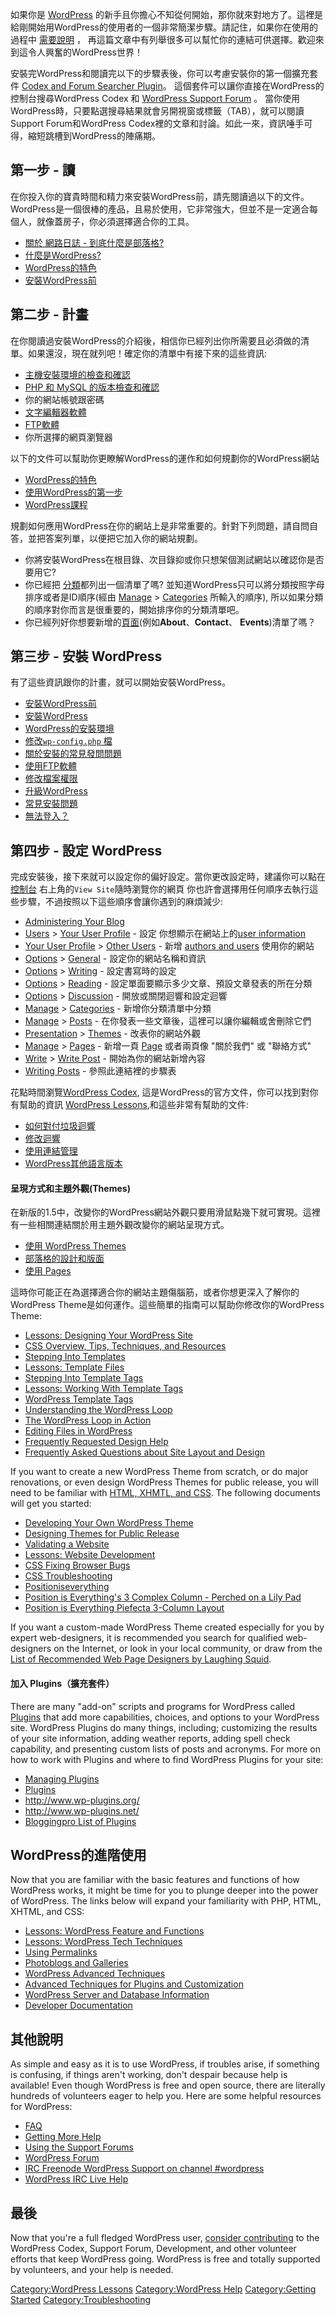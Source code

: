 如果你是 [http://www.wordpress.org/ WordPress] 的新手且你擔心不知從何開始，那你就來對地方了。這裡是給剛開始用WordPress的使用者的一個非常簡潔步驟。請記住，如果你在使用的過程中 [[#Need More Help|需要說明]] ， 再這篇文章中有列舉很多可以幫忙你的連結可供選擇。歡迎來到這令人興奮的WordPress世界！

安裝完WordPress和閱讀完以下的步驟表後，你可以考慮安裝你的第一個擴充套件 [http://asymptomatic.net/wp/2005/07/20/1765/codex-searcher/ Codex and Forum Searcher Plugin]。 這個套件可以讓你直接在WordPress的控制台搜尋WordPress Codex 和 [http://www.wordpress.org/support WordPress Support Forum] 。 當你使用WordPress時，只要點選搜尋結果就會另開視窗或標籤（TAB），就可以閱讀Support Forum和WordPress Codex裡的文章和討論。如此一來，資訊唾手可得，縮短跳槽到WordPress的陣痛期。

==第一步 - 讀==

在你投入你的寶貴時間和精力來安裝WordPress前，請先閱讀過以下的文件。
WordPress是一個很棒的產品，且易於使用，它非常強大，但並不是一定適合每個人，就像蓋房子，你必須選擇適合你的工具。

* [[Introduction to Blogging| 關於 網路日誌 - 到底什麼是部落格?]]
* [[WordPress| 什麼是WordPress?]]
* [[WordPress Features|WordPress的特色]]
* [[Before You Install|安裝WordPress前]]

==第二步 - 計畫==

在你閱讀過安裝WordPress的介紹後，相信你已經列出你所需要且必須做的清單。如果還沒，現在就列吧！確定你的清單中有接下來的這些資訊:

* [[Hosting_WordPress|主機安裝環境的檢查和確認]]
* [[Hosting_WordPress|PHP 和 MySQL 的版本檢查和確認]]
* 你的網站帳號跟密碼
* [[Glossary#Text editor|文字編輯器軟體]]
* [[FTP_Clients|FTP軟體]]
* 你所選擇的網頁瀏覽器

以下的文件可以幫助你更瞭解WordPress的運作和如何規劃你的WordPress網站


* [[WordPress Features|WordPress的特色]]
* [[First Steps With WordPress|使用WordPress的第一步]]
* [[WordPress Lessons|WordPress課程]]


規劃如何應用WordPress在你的網站上是非常重要的。針對下列問題，請自問自答，並把答案列單，以便把它加入你的網站規劃。

* 你將安裝WordPress在根目錄、次目錄抑或你只想架個測試網站以確認你是否要用它?
* 你已經把 [[Glossary#C|分類]]都列出一個清單了嗎? 並知道WordPress只可以將分類按照字母排序或者是ID順序(經由 [[Administration_Panels#Manage - Change your content|Manage]] > [[Administration_Panels#Categories|Categories]] 所輸入的順序), 所以如果分類的順序對你而言是很重要的，開始排序你的分類清單吧。 
* 你已經列好你想要新增的[[Pages|頁面]](例如'''About'''、'''Contact'''、 '''Events''')清單了嗎？

==第三步 - 安裝 WordPress==

有了這些資訊跟你的計畫，就可以開始安裝WordPress。

* [[Before You Install|安裝WordPress前]]
* [[Installing WordPress|安裝WordPress]]
* [[Hosting WordPress|WordPress的安裝環境]]
* [[Editing_wp-config.php|修改<tt>wp-config.php</tt> 檔]]
* [[FAQ Installation|關於安裝的常見發問問題]]
* [[FTP Clients|使用FTP軟體]]
* [[Changing File Permissions|修改檔案權限]]
* [[Upgrading WordPress|升級WordPress]]
* [[Installing WordPress#Common Installation Problems|常見安裝問題]]
* [[Login Trouble|無法登入？]]

==第四步 - 設定 WordPress==

完成安裝後，接下來就可以設定你的偏好設定。當你更改設定時，建議你可以點在[[Administering Your Blog|控制台]]  右上角的<tt>View Site</tt>隨時瀏覽你的網頁 你也許會選擇用任何順序去執行這些步驟，不過按照以下這些順序會讓你遇到的麻煩減少:

* [[Administering Your Blog]]
* [[Administration_Panels#Users_-_Your_Blogging_Family|Users]] > [[Administration_Panels#Your_Profile|Your User Profile]] - 設定 你想顯示在網站上的[[Registered User Features|user information]] 
* [[Administration_Panels#Your_Profile|Your User Profile]] > [[Administration_Panels#Authors_.26_Users|Other Users]] - 新增 [[User Levels|authors and users]] 使用你的網站
* [[Administration_Panels#Options - Configuration Settings|Options]] > [[Administration_Panels#General|General]] - 設定你的網站名稱和資訊
* [[Administration_Panels#Options - Configuration Settings|Options]] > [[Administration_Panels#Writing|Writing]] - 設定書寫時的設定
* [[Administration_Panels#Options - Configuration Settings|Options]] > [[Administration_Panels#Reading|Reading]] - 設定單面要顯示多少文章、預設文章發表的所在分類
* [[Administration_Panels#Options - Configuration Settings|Options]] > [[Administration_Panels#Discussion|Discussion]] - 開放或關閉迴響和設定迴響
* [[Administration_Panels#Manage - Change your content|Manage]] > [[Administration_Panels#Categories|Categories]] - 新增你分類清單中分類
* [[Administration_Panels#Manage - Change your content|Manage]] > [[Administration_Panels#Posts|Posts]] - 在你發表一些文章後，這裡可以讓你編輯或舍刪除它們
* [[Administration_Panels#Presentation - Change the Look of your Blog|Presentation]] > [[Using Themes|Themes]] - 改表你的網站外觀
* [[Administration_Panels#Manage - Change your content|Manage]] > [[Administration_Panels#Pages|Pages]] - 新增一頁 [[Pages|Page]] 或者兩頁像 "關於我們" 或 "聯絡方式"
* [[Administration_Panels#Write - Make some content|Write]] > [[Administration_Panels#Write Post|Write Post]] - 開始為你的網站新增內容
* [[Writing Posts]] - 參照此連結裡的步驟表

花點時間瀏覽[[Main Page|WordPress Codex]], 這是WordPress的官方文件，你可以找到對你有幫助的資訊 [[WordPress Lessons]],和這些非常有幫助的文件:

* [[Comment Spam|如何對付垃圾迴響]]
* [[Comment Moderation|修改迴響]]
* [[Links Manager|使用連結管理]]
* [[Localization|WordPress其他語言版本]]

====呈現方式和主題外觀(Themes)====

在新版的1.5中，改變你的WordPress網站外觀只要用滑鼠點幾下就可實現。這裡有一些相關連結關於用主題外觀改變你的網站呈現方式。

* [[Using Themes|使用 WordPress Themes]]
* [[Blog Design and Layout|部落格的設計和版面]]
* [[Pages|使用 Pages]]

這時你可能正在為選擇適合你的網站主題傷腦筋，或者你想更深入了解你的WordPress Theme是如何運作。這些簡單的指南可以幫助你修改你的WordPress Theme:

* [[WordPress Lessons#Designing Your WordPress Site|Lessons: Designing Your WordPress Site]]
* [[CSS|CSS Overview, Tips, Techniques, and Resources]]
* [[Stepping Into Templates]]
* [[WordPress Lessons#Templates|Lessons: Template Files]]
* [[Stepping Into Template Tags]]
* [[WordPress Lessons#Template Tags|Lessons: Working With Template Tags]]
* [[Template Tags|WordPress Template Tags]]
* [[The Loop|Understanding the WordPress Loop]]
* [[The Loop in Action|The WordPress Loop in Action]]
* [[Editing Files|Editing Files in WordPress]]
* [[Blog Design and Layout# Frequently Requested Design Help|Frequently Requested Design Help]]
* [[FAQ_Layout and Design| Frequently Asked Questions about Site Layout and Design]]

If you want to create a new WordPress Theme from scratch, or do major renovations, or even design WordPress Themes for public release, you will need to be familiar with [[Know Your Sources|HTML, XHMTL, and CSS]].  The following documents will get you started:

* [[Theme Development|Developing Your Own WordPress Theme]]
* [[Designing Themes for Public Release]]
* [[Validating a Website]]
* [[WordPress Lessons#Website Development|Lessons: Website Development]]
* [[CSS Fixing Browser Bugs]]
* [[CSS Troubleshooting]]
* [http://www.positioniseverything.net/ Positioniseverything]
* [http://www.positioniseverything.net/guests/3colcomplex.html Position is Everything's 3 Complex Column - Perched on a Lily Pad]
* [http://www.positioniseverything.net/piefecta-rigid.html Position is Everything Piefecta 3-Column Layout]

If you want a custom-made WordPress Theme created especially for you by expert web-designers, it is recommended you search for qualified web-designers on the Internet, or look in your local community, or draw from the [http://laughingsquid.net/faq/webdesigners.php List of Recommended Web Page Designers by Laughing Squid].

====加入 Plugins（擴充套件）====

There are many "add-on" scripts and programs for WordPress called [[Plugins]] that add more capabilities, choices, and options to your WordPress site.  WordPress Plugins do many things, including; customizing the results of your site information, adding weather reports, adding spell check capability, and presenting custom lists of posts and acronyms. For more on how to work with Plugins and where to find WordPress Plugins for your site:

* [[Managing Plugins]]
* [[Plugins]]
* [http://www.wp-plugins.org/ http://www.wp-plugins.org/]
* [http://www.wp-plugins.net/ http://www.wp-plugins.net/]
* [http://www.bloggingpro.com/archives/category/wordpress-plugins/ Bloggingpro List of Plugins]

==WordPress的進階使用==

Now that you are familiar with the basic features and functions of how WordPress works, it might be time for you to plunge deeper into the power of WordPress.  The links below will expand your familiarity with PHP, HTML, XHTML, and CSS:

* [[WordPress Lessons#Features and Functions|Lessons: WordPress Feature and Functions]]
* [[WordPress Lessons#WordPress Tech|Lessons: WordPress Tech Techniques]]
* [[Using Permalinks]]
* [[Photoblogs and Galleries]]
* [[Advanced Topics#WordPress Advanced Techniques|WordPress Advanced Techniques]]
* [[Advanced Topics# WordPress Plugins and Customization|Advanced Techniques for Plugins and Customization]]
* [[Advanced Topics#Server and Database Information|WordPress Server and Database Information]]
* [[Developer Documentation]]

==其他說明==

As simple and easy as it is to use WordPress, if troubles arise, if something is confusing, if things aren't working, don't despair because help is available!  Even though WordPress is free and open source, there are literally hundreds of volunteers eager to help you.  Here are some helpful resources for WordPress:

* [[FAQ]]
* [[Getting More Help]]
* [[Using the Support Forums]]
* [http://www.wordpress.org/support WordPress Forum]
* [[IRC|IRC Freenode WordPress Support on channel #wordpress]]
* [[WordPress IRC Live Help]]

==最後==

Now that you're a full fledged WordPress user, [[Codex:Community_Portal|consider contributing]] to the WordPress Codex, Support Forum, Development, and other volunteer efforts that keep WordPress going. WordPress is free and totally supported by volunteers, and your help is needed.
 

[[Category:WordPress Lessons]]
[[Category:WordPress Help]]
[[Category:Getting Started]]
[[Category:Troubleshooting]]